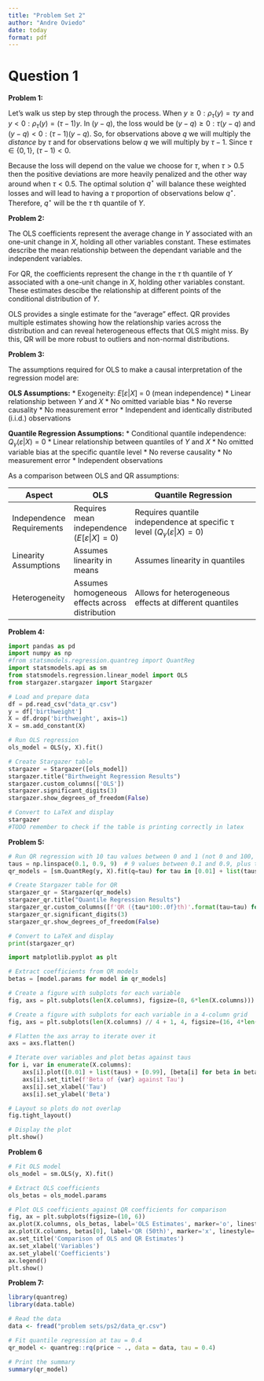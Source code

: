 ---
title: "Problem Set 2"
author: "Andre Oviedo"
date: today
format: pdf
---


# Question 1

**Problem 1:**

Let's walk us step by step through the process. When $y \geq 0 : \rho_\tau(y) = \tau y$ and $y < 0 : \rho_\tau(y) = (\tau - 1) y$. In $(y-q)$, the loss would be $(y-q) \geq 0 : \tau (y-q)$ and $(y-q) < 0 : (\tau - 1) (y-q)$. So, for observations above $q$ we will multiply the *distance* by $\tau$ and for observations below $q$ we will multiply by $\tau -1$. Since $\tau \in \{0, 1\}$, $(\tau -1) < 0$. 

Because the loss will depend on the value we choose for $\tau$, when $\tau > 0.5$ then the positive deviations are more heavily penalized and the other way around when $\tau < 0.5$. The optimal solution $q^\star$ will balance these weighted losses and will lead to having a $\tau$ proportion of observations below $q^\star$. Therefore, $q^\star$ will be the $\tau$ th quantile of $Y$.

**Problem 2:**

The OLS coefficients represent the average change in $Y$ associated with an one-unit change in $X$, holding all other variables constant. These estimates describe the mean relationship between the dependant variable and the independent variables.

For QR, the coefficients represent the change in the $\tau$ th quantile of $Y$ associated with a one-unit change in $X$, holding other variables constant. These estimates descibe the relationship at different points of the conditional distribution of $Y$. 

OLS provides a single estimate for the "average" effect. QR provides multiple estimates showing how the relationship varies across the distribution and can reveal heterogeneous effects that OLS might miss. By this, QR will be more robust to outliers and non-normal distributions.

**Problem 3:**

The assumptions required for OLS to make a causal interpretation of the regression model are:


**OLS Assumptions:**
* Exogeneity: $E[\varepsilon|X]$ = 0 (mean independence)
* Linear relationship between $Y$ and $X$
* No omitted variable bias
* No reverse causality
* No measurement error
* Independent and identically distributed (i.i.d.) observations

**Quantile Regression Assumptions:**
* Conditional quantile independence: $Q_\gamma (\varepsilon|X) = 0$
* Linear relationship between quantiles of $Y$ and $X$
* No omitted variable bias at the specific quantile level
* No reverse causality
* No measurement error
* Independent observations

As a comparison between OLS and QR assumptions:

| Aspect | OLS | Quantile Regression |
|--------|-----|-------------------|
| Independence Requirements | Requires mean independence ($E[\varepsilon|X] = 0$) | Requires quantile independence at specific τ level ($Q_\gamma (\varepsilon|X) = 0$)|
| Linearity Assumptions | Assumes linearity in means | Assumes linearity in quantiles |
| Heterogeneity | Assumes homogeneous effects across distribution | Allows for heterogeneous effects at different quantiles |

**Problem 4:**

```{python}
import pandas as pd
import numpy as np
#from statsmodels.regression.quantreg import QuantReg
import statsmodels.api as sm
from statsmodels.regression.linear_model import OLS
from stargazer.stargazer import Stargazer

# Load and prepare data
df = pd.read_csv("data_qr.csv")
y = df['birthweight']
X = df.drop('birthweight', axis=1)
X = sm.add_constant(X)

# Run OLS regression
ols_model = OLS(y, X).fit()

# Create Stargazer table
stargazer = Stargazer([ols_model])
stargazer.title("Birthweight Regression Results")
stargazer.custom_columns(['OLS'])
stargazer.significant_digits(3)
stargazer.show_degrees_of_freedom(False)

# Convert to LaTeX and display
stargazer
#TODO remember to check if the table is printing correctly in latex
```


**Problem 5:**

```{python}
# Run QR regression with 10 tau values between 0 and 1 (not 0 and 100, as QuantReg expects tau to be between 0 and 1)
taus = np.linspace(0.1, 0.9, 9)  # 9 values between 0.1 and 0.9, plus the 0.01 and 0.99 values below
qr_models = [sm.QuantReg(y, X).fit(q=tau) for tau in [0.01] + list(taus) + [0.99]]

# Create Stargazer table for QR
stargazer_qr = Stargazer(qr_models)
stargazer_qr.title("Quantile Regression Results")
stargazer_qr.custom_columns([f'QR ({tau*100:.0f}th)'.format(tau=tau) for tau in [0.01] + list(taus) + [0.99]])
stargazer_qr.significant_digits(3)
stargazer_qr.show_degrees_of_freedom(False)

# Convert to LaTeX and display
print(stargazer_qr)
```

```{python}
import matplotlib.pyplot as plt

# Extract coefficients from QR models
betas = [model.params for model in qr_models]

# Create a figure with subplots for each variable
fig, axs = plt.subplots(len(X.columns), figsize=(8, 6*len(X.columns)))

# Create a figure with subplots for each variable in a 4-column grid
fig, axs = plt.subplots(len(X.columns) // 4 + 1, 4, figsize=(16, 4*len(X.columns)))

# Flatten the axs array to iterate over it
axs = axs.flatten()

# Iterate over variables and plot betas against taus
for i, var in enumerate(X.columns):
    axs[i].plot([0.01] + list(taus) + [0.99], [beta[i] for beta in betas])
    axs[i].set_title(f'Beta of {var} against Tau')
    axs[i].set_xlabel('Tau')
    axs[i].set_ylabel('Beta')

# Layout so plots do not overlap
fig.tight_layout()

# Display the plot
plt.show()
```

**Problem 6**
```{python}
# Fit OLS model
ols_model = sm.OLS(y, X).fit()

# Extract OLS coefficients
ols_betas = ols_model.params

# Plot OLS coefficients against QR coefficients for comparison
fig, ax = plt.subplots(figsize=(10, 6))
ax.plot(X.columns, ols_betas, label='OLS Estimates', marker='o', linestyle='--')
ax.plot(X.columns, betas[0], label='QR (50th)', marker='x', linestyle='-')
ax.set_title('Comparison of OLS and QR Estimates')
ax.set_xlabel('Variables')
ax.set_ylabel('Coefficients')
ax.legend()
plt.show()
```

**Problem 7:**


```{r}
library(quantreg)
library(data.table)

# Read the data
data <- fread("problem sets/ps2/data_qr.csv")

# Fit quantile regression at tau = 0.4
qr_model <- quantreg::rq(price ~ ., data = data, tau = 0.4)

# Print the summary
summary(qr_model)

```

